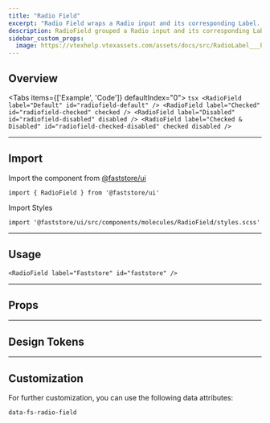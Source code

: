 ```yaml
---
title: "Radio Field"
excerpt: "Radio Field wraps a Radio input and its corresponding Label. It allows users to select one option from a set."
description: RadioField grouped a Radio input and its corresponding Label.
sidebar_custom_props:
  image: https://vtexhelp.vtexassets.com/assets/docs/src/RadioLabel___b3fc3b7a139796e4921349df5aaa270c.png
---
```



## Overview

<Tabs items={['Example', 'Code']} defaultIndex="0">
  <Tab>
    <OverviewSection>
      <RadioField label="Default" id="radiofield-default" />
      <RadioField label="Checked" id="radiofield-checked" checked readOnly />
      <RadioField label="Disabled" id="radiofield-disabled" disabled />
      <RadioField
        label="Checked & Disabled"
        id="radiofield-checked-disabled"
        checked
        disabled
        readOnly
      />
    </OverviewSection>
  </Tab>
  <Tab>
    ```tsx
    <RadioField label="Default" id="radiofield-default" />
    <RadioField label="Checked" id="radiofield-checked" checked />
    <RadioField label="Disabled" id="radiofield-disabled" disabled />
    <RadioField
      label="Checked & Disabled"
      id="radiofield-checked-disabled"
      checked
      disabled
    />
    ```
  </Tab>
</Tabs>

---

## Import

Import the component from [@faststore/ui](/../docs/faststore/components-index)

```tsx
import { RadioField } from '@faststore/ui'
```

Import Styles

```tsx
import '@faststore/ui/src/components/molecules/RadioField/styles.scss'
```

---

## Usage

<OverviewSection>
  <RadioField label="Faststore" id="faststore" />
</OverviewSection>

```tsx
<RadioField label="Faststore" id="faststore" />
```

---

## Props

<ComponentPropsSection name="RadioField" />

---

## Design Tokens

<TokenTable>
  <TokenRow token="--fs-radio-field-gap" value="var(--fs-spacing-1)" />
</TokenTable>

---

## Customization

For further customization, you can use the following data attributes:

`data-fs-radio-field`
